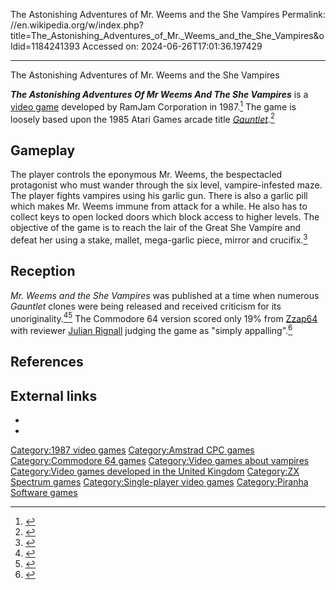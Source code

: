 The Astonishing Adventures of Mr. Weems and the She Vampires
Permalink: //en.wikipedia.org/w/index.php?title=The_Astonishing_Adventures_of_Mr._Weems_and_the_She_Vampires&oldid=1184241393
Accessed on: 2024-06-26T17:01:36.197429



------
The Astonishing Adventures of Mr. Weems and the She Vampires
{{Short description|1987 video game}}
{{more citations needed|date=October 2017}}

{{Infobox video game
| title = The Astonishing Adventures Of Mr Weems And The She Vampires
| image = She_Vampires_ZX_Spectrum_Cover.jpg
| image_size = 250px
| caption = 
| developer = RamJam Corporation
| publisher = [[Piranha Software]]
| released = [[1987 in video gaming|1987]]
| genre = [[Shoot 'em up]]
| modes = [[Single player]]
| platforms = [[Commodore 64]], [[Amstrad CPC]], [[ZX Spectrum]]
}}
'''''The Astonishing Adventures Of Mr Weems And The She Vampires''''' is a [[video game]] developed by RamJam Corporation in 1987.<ref>{{cite web |title= The Your Sinclair Rock & Roll Years |url= http://www.ysrnry.co.uk/articles/mrweems.htm |accessdate= 2007-12-31 |archive-url= https://web.archive.org/web/20080110213251/http://www.ysrnry.co.uk/articles/mrweems.htm |archive-date= 2008-01-10 |url-status= dead }}</ref> The game is loosely based upon the 1985 Atari Games arcade title ''[[Gauntlet (1985 video game)|Gauntlet]]''.<ref>{{cite web|last1=Kenins|first1=Samuel|title=Are Vampires Real?|url=https://www.immortalday.com/classicvampiregames.php|website=www.immortalday.com|publisher=Immortal Day|accessdate=29 May 2016}}</ref>

==Gameplay==
The player controls the eponymous Mr. Weems, the bespectacled protagonist who must wander through the six level, vampire-infested maze. The player fights vampires using his garlic gun. There is also a garlic pill which makes Mr. Weems immune from attack for a while.  He also has to collect keys to open locked doors which block access to higher levels.  The objective of the game is to reach the lair of the Great She Vampire and defeat her using a stake, mallet, mega-garlic piece, mirror and crucifix.<ref>{{Cite web|url=http://www.zzap64.co.uk/cgi-bin/displaypage.pl?issue=29&page=14|title=Redirecting}}</ref>

==Reception==
''Mr. Weems and the She Vampires'' was published at a time when numerous ''Gauntlet'' clones were being released and received  criticism for its unoriginality.<ref name='sinclairuserweemsreview'>{{cite magazine |title=Mr Weems and the She Vampires|magazine=Sinclair User|issue=63|publisher=EMAP|date=June 1987|page=29|url=https://spectrumcomputing.co.uk/page.php?issue_id=63&page=29|access-date=16 July 2021}}</ref><ref name='crashweems'>{{cite magazine |title=The Astonishing Adventures of Mr Weems and the She Vampires|magazine=Crash|issue=41|publisher=Newsfield|date=June 1987|page=104|url=https://spectrumcomputing.co.uk/page.php?issue_id=1008&page=104|access-date=16 July 2021}}</ref> The Commodore 64 version scored only 19% from [[Zzap64]] with reviewer [[Julian Rignall]] judging the game as "simply appalling".<ref name='zzapweems'>{{cite magazine |title=The Astonishing Adventures of Mr Weems and the She Vampires|magazine=Zzap64|issue=14|publisher=Newsfield|date=September 1987|page=14|url=http://www.zzap64.co.uk/cgi-bin/displaypage.pl?issue=029&amp;page=014&amp;thumbstart=0&amp;magazine=zzap|access-date=16 July 2021}}</ref>

==References==
{{Reflist}}

==External links==
*{{moby game|id=/astonishing-adventures-of-mr-weems-and-the-she-vampires}}
*{{WoS game|name=Mr. Weems and the She Vampires|id=0003311}}

{{DEFAULTSORT:Astonishing Adventures of Mr. Weems and the She Vampires, the}}
[[Category:1987 video games]]
[[Category:Amstrad CPC games]]
[[Category:Commodore 64 games]]
[[Category:Video games about vampires]]
[[Category:Video games developed in the United Kingdom]]
[[Category:ZX Spectrum games]]
[[Category:Single-player video games]]
[[Category:Piranha Software games]]


{{shmup-videogame-stub}}
{{maze-videogame-stub}}